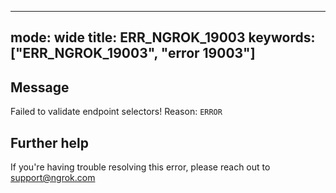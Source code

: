 
---
mode: wide
title: ERR_NGROK_19003
keywords: ["ERR_NGROK_19003", "error 19003"]
---

## Message
Failed to validate  endpoint selectors! Reason: `ERROR`




## Further help
If you're having trouble resolving this error, please reach out to [support@ngrok.com](mailto:support@ngrok.com?subject=Help%20with%20ERR_NGROK_19003)

